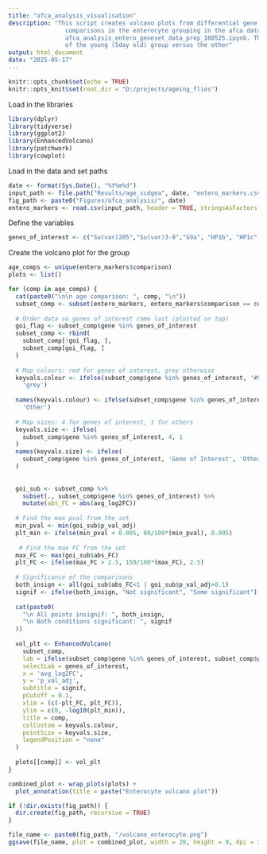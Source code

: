 ```yaml
---
title: "afca_analysis_visualisation"
description: "This script creates volcano plots from differential gene expression results across ageing 
                comparisons in the enterocyte grouping in the afca data which was preprocessed by
                afca_analysis_entero_geneset_data_prep_160525.ipynb. The plot will show the difference
                of the young (5day old) group versus the other"
output: html_document
date: "2025-05-17"
---
```


```r
knitr::opts_chunk$set(echo = TRUE)
knitr::opts_knit$set(root.dir = "D:/projects/ageing_flies")
```

Load in the libraries
```r
library(dplyr)
library(tidyverse)
library(ggplot2)
library(EnhancedVolcano)
library(patchwork)
library(cowplot)
```

Load in the data and set paths
```r
date <- format(Sys.Date(), "%Y%m%d")
input_path <- file.path("Results/age_scdgea", date, "entero_markers.csv")
fig_path <- paste0("Figures/afca_analysis/", date)
entero_markers <- read.csv(input_path, header = TRUE, stringsAsFactors = FALSE)
```

Define the variables
```r
genes_of_interest <- c("Su(var)205","Su(var)3-9","G9a", "HP1b", "HP1c", "HP4", "HP5", "HP6", "ADD1", "Su(var)2-HP2", "Su(var)3-7", "Lam", "LamC", "LBR", "Kdm4A", "Kdm4B", "His2Av", "His3.3A", "His3.3B")
```

Create the volcano plot for the group
```r
age_comps <- unique(entero_markers$comparison)
plots <- list()

for (comp in age_comps) {
  cat(paste0("\n\n age comparison: ", comp, "\n"))
  subset_comp <- subset(entero_markers, entero_markers$comparison == comp)
  
  # Order data so genes of interest come last (plotted on top)
  goi_flag <- subset_comp$gene %in% genes_of_interest
  subset_comp <- rbind(
    subset_comp[!goi_flag, ],
    subset_comp[goi_flag, ]
  )
  
  # Map colours: red for genes of interest, grey otherwise
  keyvals.colour <- ifelse(subset_comp$gene %in% genes_of_interest, '#920000',
    'grey')
  
  names(keyvals.colour) <- ifelse(subset_comp$gene %in% genes_of_interest, 'Gene of Interest',
    'Other')
  
  # Map sizes: 4 for genes of interest, 1 for others
  keyvals.size <- ifelse(
    subset_comp$gene %in% genes_of_interest, 4, 1
  )
  names(keyvals.size) <- ifelse(
    subset_comp$gene %in% genes_of_interest, 'Gene of Interest', 'Other'
  )
  
  
  goi_sub <- subset_comp %>%
    subset(., subset_comp$gene %in% genes_of_interest) %>%
    mutate(abs_FC = abs(avg_log2FC))
  
  # Find the max pval from the set
  min_pval <- min(goi_sub$p_val_adj)
  plt_min <- ifelse(min_pval < 0.005, 80/100*(min_pval), 0.005)
  
   # Find the max FC from the set
  max_FC <- max(goi_sub$abs_FC)
  plt_FC <- ifelse(max_FC > 2.5, 150/100*(max_FC), 2.5)
  
  # Significance of the comparisons
  both_insign <- all(goi_sub$abs_FC<1 | goi_sub$p_val_adj>0.1)
  signif <- ifelse(both_insign, "Not significant", "Some significant")
  
  cat(paste0(
    "\n All points insignif: ", both_insign,
    "\n Both conditions significant: ", signif
  ))
  
  vol_plt <- EnhancedVolcano(
    subset_comp,
    lab = ifelse(subset_comp$gene %in% genes_of_interest, subset_comp$gene, ""),
    selectLab = genes_of_interest,
    x = 'avg_log2FC',
    y = 'p_val_adj',
    subtitle = signif,
    pCutoff = 0.1,
    xlim = (c(-plt_FC, plt_FC)),
    ylim = c(0, -log10(plt_min)),
    title = comp,
    colCustom = keyvals.colour,
    pointSize = keyvals.size,
    legendPosition = "none"
  )
  
  plots[[comp]] <- vol_plt
}

combined_plot <- wrap_plots(plots) + 
  plot_annotation(title = paste("Enterocyte volcano plot"))

if (!dir.exists(fig_path)) {
  dir.create(fig_path, recursive = TRUE)
}

file_name <- paste0(fig_path, "/volcano_enterocyte.png")
ggsave(file_name, plot = combined_plot, width = 20, height = 9, dpi = 300)
```


